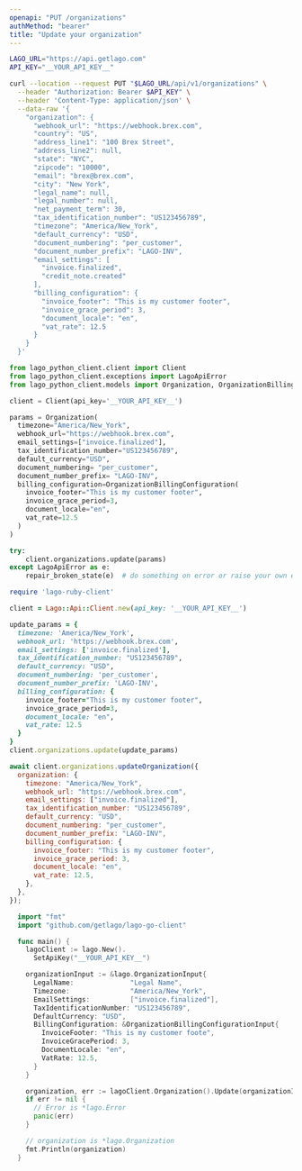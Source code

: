 ```yaml
---
openapi: "PUT /organizations"
authMethod: "bearer"
title: "Update your organization"
---
```


<RequestExample>

```bash cURL
LAGO_URL="https://api.getlago.com"
API_KEY="__YOUR_API_KEY__"

curl --location --request PUT "$LAGO_URL/api/v1/organizations" \
  --header "Authorization: Bearer $API_KEY" \
  --header 'Content-Type: application/json' \
  --data-raw '{
    "organization": {
      "webhook_url": "https://webhook.brex.com",
      "country": "US",
      "address_line1": "100 Brex Street",
      "address_line2": null,
      "state": "NYC",
      "zipcode": "10000",
      "email": "brex@brex.com",
      "city": "New York",
      "legal_name": null,
      "legal_number": null,
      "net_payment_term": 30,
      "tax_identification_number": "US123456789",
      "timezone": "America/New_York",
      "default_currency": "USD",
      "document_numbering": "per_customer",
      "document_number_prefix": "LAGO-INV",
      "email_settings": [
        "invoice.finalized",
        "credit_note.created"
      ],
      "billing_configuration": {
        "invoice_footer": "This is my customer footer",
        "invoice_grace_period": 3,
        "document_locale": "en",
        "vat_rate": 12.5
      }
    }
  }'
```

```python Python
from lago_python_client.client import Client
from lago_python_client.exceptions import LagoApiError
from lago_python_client.models import Organization, OrganizationBillingConfiguration

client = Client(api_key='__YOUR_API_KEY__')

params = Organization(
  timezone="America/New_York",
  webhook_url="https://webhook.brex.com",
  email_settings=["invoice.finalized"],
  tax_identification_number="US123456789",
  default_currency="USD",
  document_numbering= "per_customer",
  document_number_prefix= "LAGO-INV",
  billing_configuration=OrganizationBillingConfiguration(
    invoice_footer="This is my customer footer",
    invoice_grace_period=3,
    document_locale="en",
    vat_rate=12.5
  )
)

try:
    client.organizations.update(params)
except LagoApiError as e:
    repair_broken_state(e)  # do something on error or raise your own exception
```

```ruby Ruby
require 'lago-ruby-client'

client = Lago::Api::Client.new(api_key: '__YOUR_API_KEY__')

update_params = {
  timezone: 'America/New_York',
  webhook_url: 'https://webhook.brex.com',
  email_settings: ['invoice.finalized'],
  tax_identification_number: "US123456789",
  default_currency: "USD",
  document_numbering: 'per_customer',
  document_number_prefix: 'LAGO-INV',
  billing_configuration: {
    invoice_footer="This is my customer footer",
    invoice_grace_period=3,
    document_locale: "en",
    vat_rate: 12.5
  }
}
client.organizations.update(update_params)
```

```js Javascript
await client.organizations.updateOrganization({
  organization: {
    timezone: "America/New_York",
    webhook_url: "https://webhook.brex.com",
    email_settings: ["invoice.finalized"],
    tax_identification_number: "US123456789",
    default_currency: "USD",
    document_numbering: "per_customer",
    document_number_prefix: "LAGO-INV",
    billing_configuration: {
      invoice_footer: "This is my customer footer",
      invoice_grace_period: 3,
      document_locale: "en",
      vat_rate: 12.5,
    },
  },
});
```

```go Go
  import "fmt"
  import "github.com/getlago/lago-go-client"

  func main() {
    lagoClient := lago.New().
      SetApiKey("__YOUR_API_KEY__")

    organizationInput := &lago.OrganizationInput{
      LegalName:              "Legal Name",
      Timezone:               "America/New_York",
      EmailSettings:          ["invoice.finalized"],
      TaxIdentificationNumber: "US123456789",
      DefaultCurrency: "USD",
      BillingConfiguration: &OrganizationBillingConfigurationInput{
        InvoiceFooter: "This is my customer foote",
        InvoiceGracePeriod: 3,
        DocumentLocale: "en",
        VatRate: 12.5,
      }
    }

    organization, err := lagoClient.Organization().Update(organizationInput)
    if err != nil {
      // Error is *lago.Error
      panic(err)
    }

    // organization is *lago.Organization
    fmt.Println(organization)
  }
```

</RequestExample>
